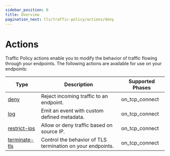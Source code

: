 ```yaml
---
sidebar_position: 0
title: Overview
pagination_next: tls/traffic-policy/actions/deny
---
```


# Actions

Traffic Policy actions enable you to modify the behavior of traffic flowing through your endpoints. The following actions are available for use on your endpoints:

| Type                           | Description                                                | Supported Phases |
| ------------------------------ | ---------------------------------------------------------- | ---------------- |
| [deny](deny)                   | Reject incoming traffic to an endpoint.                    | on_tcp_connect   |
| [log](log)                     | Emit an event with custom defined metadata.                | on_tcp_connect   |
| [restrict-ips](restrict-ips)   | Allow or deny traffic based on source IP.                  | on_tcp_connect   |
| [terminate-tls](terminate-tls) | Control the behavior of TLS termination on your endpoints. | on_tcp_connect   |
